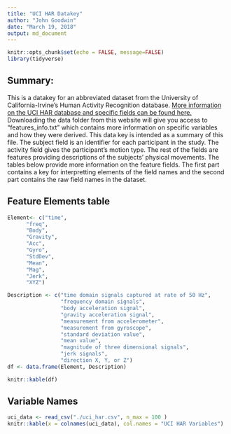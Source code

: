 ```yaml
---
title: "UCI HAR Datakey"
author: "John Goodwin"
date: "March 19, 2018"
output: md_document
---
```


```r
knitr::opts_chunk$set(echo = FALSE, message=FALSE)
library(tidyverse)
```

## Summary:

This is a datakey for an abbreviated dataset from the University of California-Irvine's Human Activity Recognition database. [More information on the UCI HAR database and specific fields can be found here.](http://archive.ics.uci.edu/ml/datasets/Human+Activity+Recognition+Using+Smartphones) Downloading the data folder from this website will give you access to "features_info.txt" which contains more information on specific variables and how they were derived. This data key is intended as a summary of this file. The subject field is an identifier for each participant in the study. The activity field gives the participant's motion type. The rest of the fields are features providing descriptions of the subjects' physical movements. The tables below provide more information on the feature fields. The first part contains a key for interpretting elements of the field names and the second part contains the raw field names in the dataset.

## Feature Elements table 

```r
Element<- c("time",
      "freq",
      "Body",
      "Gravity",
      "Acc",
      "Gyro",
      "StdDev",
      "Mean",
      "Mag",
      "Jerk",
      "XYZ")

Description <- c("time domain signals captured at rate of 50 Hz",
                 "frequency domain signals",
                 "body acceleration signal",
                 "gravity acceleration signal",
                 "measurement from accelerometer",
                 "measurement from gyroscope",
                 "standard deviation value",
                 "mean value",
                 "magnitude of three dimensional signals",
                 "jerk signals",
                 "direction X, Y, or Z")
df <- data.frame(Element, Description)

knitr::kable(df)
```

## Variable Names

```r
uci_data <- read_csv("./uci_har.csv", n_max = 100 )
knitr::kable(x = colnames(uci_data), col.names = "UCI HAR Variables")
```

